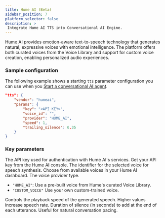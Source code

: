 ```yaml
---
title: Hume AI (Beta)
sidebar_position: 7
platform_selector: false
description: >
 Integrate Hume AI TTS into Conversational AI Engine.
---
```



Hume AI provides emotion-aware text-to-speech technology that generates natural, expressive voices with emotional intelligence. The platform offers both curated voices from the Voice Library and support for custom voice creation, enabling personalized audio experiences.

### Sample configuration

The following example shows a starting `tts` parameter configuration you can use when you [Start a conversational AI agent](../../rest-api/join).

```json
"tts": {
    "vendor": "humeai",
    "params": {
        "key": "<API_KEY>",
        "voice_id": "",
        "provider": "HUME_AI",
        "speed": 1,
        "trailing_silence": 0.35
    }
}
```

### Key parameters

<ParameterList title="params" required={true}>
 <Parameter name="key" type="string" required={true}>  
 The API key used for authentication with Hume AI's services. Get your API key from the Hume AI console.
 </Parameter>
 <Parameter name="voice_id" type="string" required={true}>
 The identifier for the selected voice for speech synthesis. Choose from available voices in your Hume AI dashboard.
 </Parameter>
 <Parameter name="provider" type="string" defaultValue="CUSTOM_VOICE" possibleValues="HUME_AI, CUSTOM_VOICE" required={true}>  
 The voice provider type. 
 
 - `"HUME_AI"`: Use a pre-built voice from Hume's curated Voice Library.
 - `"CUSTOM_VOICE"` Use your own custom-trained voice.
 
 </Parameter>
 <Parameter name="speed" type="number" defaultValue="1" possibleValues="0.25 to 3.0" required={false}>
 Controls the playback speed of the generated speech. Higher values increase speech rate.
 </Parameter>
 <Parameter name="trailing_silence" type="number" defaultValue="0.35" possibleValues="0 to 5" required={false}>
 Duration of silence (in seconds) to add at the end of each utterance. Useful for natural conversation pacing.
 </Parameter>
</ParameterList>

